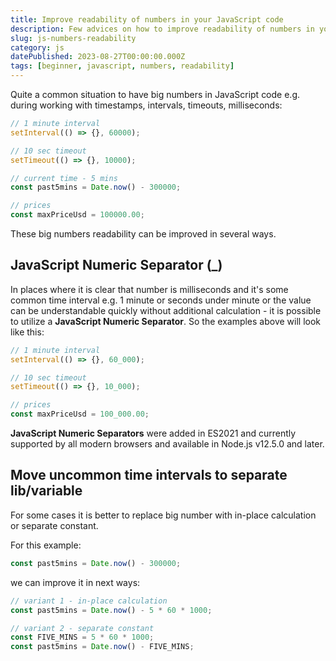 ```yaml
---
title: Improve readability of numbers in your JavaScript code
description: Few advices on how to improve readability of numbers in your JavaScript code
slug: js-numbers-readability
category: js
datePublished: 2023-08-27T00:00:00.000Z
tags: [beginner, javascript, numbers, readability]
---
```


Quite a common situation to have big numbers in JavaScript code e.g. during working with timestamps, intervals, timeouts, milliseconds:

```js
// 1 minute interval
setInterval(() => {}, 60000);

// 10 sec timeout
setTimeout(() => {}, 10000);

// current time - 5 mins
const past5mins = Date.now() - 300000;

// prices
const maxPriceUsd = 100000.00;
```

These big numbers readability can be improved in several ways.

## JavaScript Numeric Separator (_)

In places where it is clear that number is milliseconds and it's some common time interval e.g. 1 minute or seconds under minute or the value can be understandable quickly without additional calculation - it is possible to utilize a **JavaScript Numeric Separator**. So the examples above will look like this:

```js
// 1 minute interval
setInterval(() => {}, 60_000);

// 10 sec timeout
setTimeout(() => {}, 10_000);

// prices
const maxPriceUsd = 100_000.00;
```

**JavaScript Numeric Separators** were added in ES2021 and currently supported by all modern browsers and available in Node.js v12.5.0 and later.

## Move uncommon time intervals to separate lib/variable

For some cases it is better to replace big number with in-place calculation or separate constant.

For this example:
```js
const past5mins = Date.now() - 300000;
```

we can improve it in next ways:

```js
// variant 1 - in-place calculation
const past5mins = Date.now() - 5 * 60 * 1000;

// variant 2 - separate constant
const FIVE_MINS = 5 * 60 * 1000;
const past5mins = Date.now() - FIVE_MINS;
```
